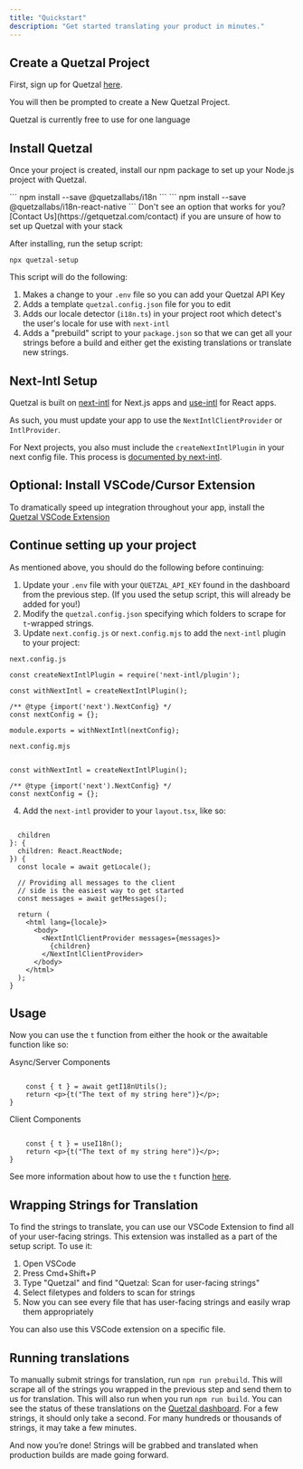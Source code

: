 ```yaml
---
title: "Quickstart"
description: "Get started translating your product in minutes."
---
```


## Create a Quetzal Project

First, sign up for Quetzal [here](https://getquetzal.com/signup).

You will then be prompted to create a New Quetzal Project.

<Note>Quetzal is currently free to use for one language</Note>

## Install Quetzal

Once your project is created, install our npm package to set up your Node.js project with Quetzal.

<Tabs>
  <Tab title="Next.js">``` npm install --save @quetzallabs/i18n ```</Tab>
  <Tab title="React">
    ``` npm install --save @quetzallabs/i18n-react-native ```
  </Tab>
</Tabs>

<Note>
  Don't see an option that works for you? [Contact
  Us](https://getquetzal.com/contact) if you are unsure of how to set up Quetzal
  with your stack
</Note>

After installing, run the setup script:

```
npx quetzal-setup
```

This script will do the following:

1. Makes a change to your `.env` file so you can add your Quetzal API Key
2. Adds a template `quetzal.config.json` file for you to edit
3. Adds our locale detector (`i18n.ts`) in your project root which detect's the user's locale for use with `next-intl`
4. Adds a "prebuild" script to your `package.json` so that we can get all your strings before a build and either get the existing translations or translate new strings.

## Next-Intl Setup

Quetzal is built on [next-intl](https://next-intl-docs.vercel.app/docs/getting-started) for Next.js apps and [use-intl](https://www.npmjs.com/package/use-intl) for React apps.

As such, you must update your app to use the `NextIntlClientProvider` or `IntlProvider`.

For Next projects, you also must include the `createNextIntlPlugin` in your next config file. This process is [documented by next-intl](https://next-intl-docs.vercel.app/docs/getting-started).

## Optional: Install VSCode/Cursor Extension

To dramatically speed up integration throughout your app, install the [Quetzal VSCode Extension](https://marketplace.visualstudio.com/items?itemName=QuetzalLabs.com-getquetzal-i18nsetup)

## Continue setting up your project

As mentioned above, you should do the following before continuing:

1. Update your `.env` file with your `QUETZAL_API_KEY` found in the dashboard from the previous step. (If you used the setup script, this will already be added for you!)
2. Modify the `quetzal.config.json` specifying which folders to scrape for `t`-wrapped strings.
3. Update `next.config.js` or `next.config.mjs` to add the `next-intl` plugin to your project:

`next.config.js`

```
const createNextIntlPlugin = require('next-intl/plugin');

const withNextIntl = createNextIntlPlugin();

/** @type {import('next').NextConfig} */
const nextConfig = {};

module.exports = withNextIntl(nextConfig);
```

`next.config.mjs`

```

const withNextIntl = createNextIntlPlugin();

/** @type {import('next').NextConfig} */
const nextConfig = {};

```

4. Add the `next-intl` provider to your `layout.tsx`, like so:

```

  children
}: {
  children: React.ReactNode;
}) {
  const locale = await getLocale();

  // Providing all messages to the client
  // side is the easiest way to get started
  const messages = await getMessages();

  return (
    <html lang={locale}>
      <body>
        <NextIntlClientProvider messages={messages}>
          {children}
        </NextIntlClientProvider>
      </body>
    </html>
  );
}
```

## Usage

Now you can use the `t` function from either the hook or the awaitable function like so:

Async/Server Components

```

    const { t } = await getI18nUtils();
    return <p>{t("The text of my string here")}</p>;
}
```

Client Components

```

    const { t } = useI18n();
    return <p>{t("The text of my string here")}</p>;
}
```

See more information about how to use the `t` function [here](development.mdx).

## Wrapping Strings for Translation

To find the strings to translate, you can use our VSCode Extension to find all of your user-facing strings. This extension was installed as a part of the setup script. To use it:

1. Open VSCode
2. Press Cmd+Shift+P
3. Type "Quetzal" and find "Quetzal: Scan for user-facing strings"
4. Select filetypes and folders to scan for strings
5. Now you can see every file that has user-facing strings and easily wrap them appropriately

You can also use this VSCode extension on a specific file.

## Running translations

To manually submit strings for translation, run `npm run prebuild`. This will scrape all of the strings you wrapped in the previous step and send them to us for translation. This will also run when you run `npm run build`. You can see the status of these translations on the [Quetzal dashboard](https://getquetzal.com/dashboard). For a few strings, it should only take a second. For many hundreds or thousands of strings, it may take a few minutes.

And now you’re done! Strings will be grabbed and translated when production builds are made going forward.
